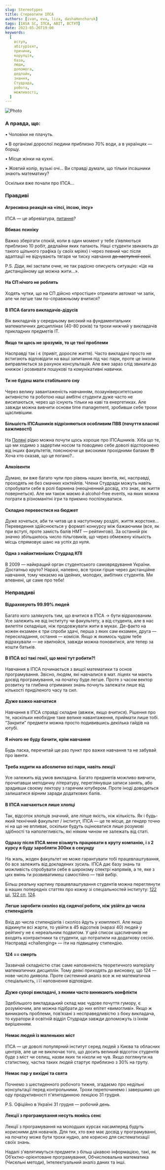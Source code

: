 ```yaml
---
slug: Stereotypes
title: Стереотипи ІПСА
authors: [ivan, eva, liza, dashaHoncharuk]
tags: [IASA SC, ІПСА, ABIT, ВСТУП]
date: 2023-05-26T19:00
keywords:
  [
    вступ,
    абітурієнт,
    причини,
    корупція,
    база,
    люди,
    допомога,
    дедлайн,
    знання,
    Студрада,
    робота,
    можливості,
  ]
---
```


![Photo](./167.png)

<!--truncate-->

### А правда, що:

• Чоловіки не плачуть.

• В організмі дорослої людини приблизно 70% води, а в українцях — борщу.

• Місце жінки на кухні.

• Жовтий колір, вузькі очі… Ви справді думали, що тільки іпсашники знають математику?

Оскільки вже почали про ІПСА…

### Правдиві

#### Агресивна реакція на «іпсі, іпсою, іпсу»

ІПСА — це абревіатура, [питання](https://www.youtube.com/watch?v=7pBOhzcBork&ab_channel=iasaLEGE)?

#### Вбиває психіку

Важко зберігати спокій, коли в один момент у тебе з’являються приблизно 10 робіт, дедлайни яких палають. Наші студенти звикають до такого щільного графіка (у своїх мріях) і через певний час після адаптації не відчувають тягаря чи тиску навчання ~~до наступної сесії~~.

P.S. Діди, які застали очне, не так радісно описують ситуацію: «Це на дистанційному ще можна жити…».

#### На СП нічого не роблять

Ходять чутки, що на СП дійсно «простіше» отримати автомат чи залік, але чи легше там по-справжньому вчитися?

#### В ІПСА багато викладачів-дідусів

Вік викладачів у середньому високий на фундаментальних математичних дисциплінах (40-80 років) та трохи нижчий у викладачів прикладних предметів IT.

#### Якщо ти щось не зрозумів, то це твої проблеми

Насправді так і є (привіт, доросле життя). Часто викладачі просто не встигають відповідати на ваші запитання під час пари, проте це інколи виправляється за рахунок консультацій. Але вже зараз слід звикати до книжок і розвивати пошукові та комунікативні навички.

#### Ти не будеш мати стабільного сну

Через велику завантаженість навчанням, позауніверситетською активністю та роботою наші амбітні студенти дуже часто не висипаються, через що існують тільки на каві та енергетиках. Але завжди можна вивчити основи time management, зробивши себе трохи щасливішим.

#### Більшість ІПСАшників відрізняються особливим ПВВ (почуття власної важливості)

На [Поляні](https://www.google.com/maps/place/%D0%A1%D0%BA%D0%B2%D0%B5%D1%80+%D1%96%D0%BC%D0%B5%D0%BD%D1%96+%D0%9E%D0%BB%D0%B5%D0%BD%D0%B8+%D0%A2%D0%B5%D0%BB%D1%96%D0%B3%D0%B8/@50.4473255,30.453954,17z/data=!3m1!4b1!4m6!3m5!1s0x40d4cc27725b49d7:0xd00801d72ba54c32!8m2!3d50.4473255!4d30.453954!16s%2Fg%2F11h1694_1?entry=ttu) рідко можна почути щось хороше про ІПСАшників. Хіба що те, що ми ходимо з задертим носом та поводимо себе доволі відсторонено від інших факультетів, пояснюючи це високими прохідними балами 😎 Хоча хто сказав, що це погано?..

#### Алкоівенти

Думаю, ви вже багато чули про рівень наших івентів, які, насправді, проходять не без смачних коктейлів. Члени Студради можуть навіть спробувати себе в ролі бармена (неоціненний досвід, хто знає, як життя повернеться). Але ми також маємо й alcohol-free events, на яких можна пограти в різноманітні ігри та приємно поспілкуватися.

#### Складно перевестися на бюджет

Дуже хочеться, аби ти читав це в наступному розділі, життя жорстоке... Переведення здійснюється у форматі конкурсу між бажаючими (все, як при вступі, проте замість балів НМТ — рейтингові). За останній рік значно збільшилось число пільговиків, що через обмежену кількість місць спрямовує шанс на успіх до нуля.

#### Одна з найактивніших Студрад КПІ

В 2009 — найкращий орган студентського самоврядування України. Достатньо круто? Наразі, напевно, все трохи гірше через дистанційне навчання, тому чекаємо на ідейних, молодих, амбітних студентів. Ми впевнені, це саме про тебе!

### Неправдиві

#### Відраховують 99.99% людей

Багато кого залякують тим, що вчитися в ІПСА → бути відрахованим. Усе залежить не від інституту чи факультету, а від студента, але в нас вилетіти складніше, ніж продовжувати жити в муках. Де-факто на кожен екзамен є три спроби здачі, перша з яких сам екзамен, друга — перескладання, остання — комісія. Якщо ж якимось чудом тебе відрахували — не хвилюйся, завжди можна поновитися, але тепер за кошти батьків.

#### В ІПСА всі такі генії, що мені тут робити?!

Навчання в ІПСА починається з вищої математики та основ програмування. Звісно, людям, які навчалися в мат. ліцеях чи мають досвід програмування, на початку буде легше. Проте з часом вектор розвитку та глибина отриманих знань почнуть залежати лише від кількості приділеного часу та сил.

#### Дуже важко навчатися

Навчання в ІПСА справді складне (авжеж, якщо вчитися). Рішення про те, наскільки необхідне таке велике навантаження, приймати лише тобі. “Закрити” предмети можна просто подивившись декілька гайдів на ютубі.

#### Я нічого не буду бачити, крім навчання

Будь ласка, перечитай ще раз пункт про важке навчання та не забувай про івенти.

#### Треба ходити на абсолютно всі пари, навіть лекції

Усе залежить від умов викладача. Багато предметів можливо вивчити, прочитавши методичну літературу, переглянувши записи занять, або зрадивши своєму лектору з гарячим ютубером. Проте іноді доводиться залишатися вірним заради додаткових балів.

#### В ІПСА навчаються лише хлопці

Так, відсоток хлопців значний, але ліпше якість, ніж кількість. Як і будь-який технічний факультет / інститут, ІПСА — це те місце, де гендер точно ні на що не впливає, оскільки будуть оцінюватися лише розумові здібності та наполегливість, які ніяким чином не залежать від статі.

#### Одразу після ІПСА мене візьмуть працювати в круту компанію, і з 2 курсу я буду заробляти 300кк в секунду

На жаль, жоден факультет не може гарантувати тобі працевлаштування, бо все залежить від докладених зусиль. ІПСА дає базу знань та можливість спробувати себе в широкому спектрі напрямів, а те, яке з цих вмінь ти розвиватимеш самостійно — твій вибір.

Більш реальну картину працевлаштування студентів можна переглянути в наших попередніх статтях про кожну зі спеціальностей інституту: [122 ші](https://iasastudentcouncil.github.io/iasa-sc-blog/blog/AI), [122 сп](https://iasastudentcouncil.github.io/iasa-sc-blog/blog/122%D0%A1%D0%9F/), [124](https://iasastudentcouncil.github.io/iasa-sc-blog/blog/124).

#### Легше заробити сколіоз від сидячої роботи, ніж увійти до числа стипендіатів

Вхід до числа стипендіатів і сколіоз йдуть у комплекті. Але якщо відкинути всі жарти, то увійти в 45 відсотків (наразі 40) людей у рейтингу не є нереальним подвигом. У цей список щасливчиків не входять контрактники та студенти, що потрапили на додаткову сесію. Насправді «challenging» — іти на підвищену стипендію.

#### 124 == смерть

Зазвичай складністю стає саме наповненість теоретичного матеріалу математичних дисциплін. Тому деякі приходять до висновку, що 124 — нове число диявола. Проте системний аналіз все ж не математична спеціальність, і її наповнення відповідне.

#### Дуже суворі викладачі, з якими часто виникають конфлікти

Здебільшого викладацький склад має чудове почуття гумору, є розуміючим, але можна підібрати до них епітет «вимогливі». Якщо ж виникають проблеми, пов’язані з несправедливістю з боку викладача, то куратори й освітній відділ Студради завжди допоможуть із їхнім вирішенням.

#### Немає людей із маленьких міст

ІПСА — це доволі популярний інститут серед людей з Києва та обласних центрів, але це не виключає того, що досить великий відсоток студентів буде з міст чи селищ, назви яких ти ніколи не чув. Якщо поглянути на статистику, частка таких людей стартує приблизно з 30% на групу.

#### Немає пар у вихідні та свята

Почнемо з шестиденного робочого тижня, згадаємо про недільні консультації перед контрольними. Трохи перепочинемо і завершимо цю оду продуктивності п'ятигодинною лекцією 31 грудня.

P.S. Офіційно в Україні 31 грудня — робочий день.

#### Лекції з програмування несуть якийсь сенс

Лекції з програмування на молодших курсах насамперед будуть корисними для новачків. Для тих, хто вже має досвід у програмуванні, на початку може бути трохи нудно, але корисно для систематизації своїх знань.

Надалі з'являтимуться предмети з більш цікавою інформацією, такі, як Об’єктно-орієнтоване програмування, Обчислювальна математика (Чисельні методи), Інтелектуальний аналіз даних та інші.
